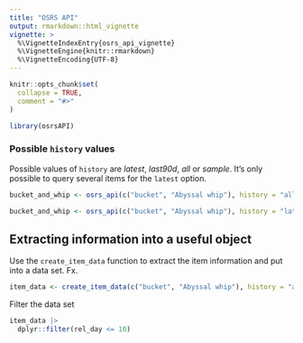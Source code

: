 ```yaml
---
title: "OSRS API"
output: rmarkdown::html_vignette
vignette: >
  %\VignetteIndexEntry{osrs_api_vignette}
  %\VignetteEngine{knitr::rmarkdown}
  %\VignetteEncoding{UTF-8}
---
```


```r
knitr::opts_chunk$set(
  collapse = TRUE,
  comment = "#>"
)
```

```r
library(osrsAPI)
```

### Possible `history` values

Possible values of `history` are *latest*, *last90d*, *all* or *sample*. It's only possible to query several items for the `latest` option.

```r
bucket_and_whip <- osrs_api(c("bucket", "Abyssal whip"), history = "all")

bucket_and_whip <- osrs_api(c("bucket", "Abyssal whip"), history = "latest")
```

## Extracting information into a useful object

Use the `create_item_data` function to extract the item information and put into a data set. Fx.

```r
item_data <- create_item_data(c("bucket", "Abyssal whip"), history = "all")
```

Filter the data set

```r
item_data |> 
  dplyr::filter(rel_day <= 10)
```
